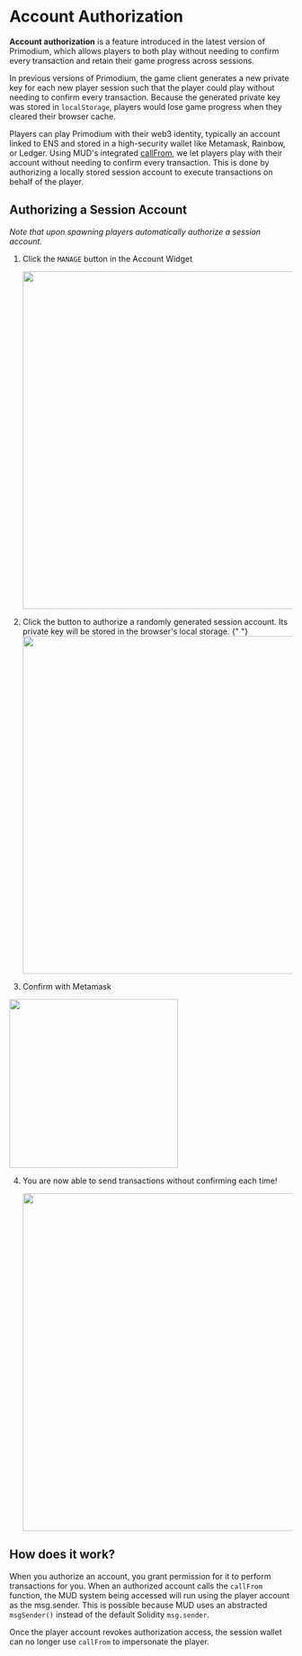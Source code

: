 # Account Authorization

**Account authorization** is a feature introduced in the latest version of Primodium, which allows players to both play without needing to confirm every transaction and retain their game progress across sessions.

In previous versions of Primodium, the game client generates a new private key for each new player session such that the player could play without needing to confirm every transaction. Because the generated private key was stored in `localStorage`, players would lose game progress when they cleared their browser cache.

Players can play Primodium with their web3 identity, typically an account linked to ENS and stored in a high-security wallet like Metamask, Rainbow, or Ledger. Using MUD's integrated [callFrom](https://mud.dev/world/systems#calling-systems), we let players play with their account without needing to confirm every transaction. This is done by authorizing a locally stored session account to execute transactions on behalf of the player.

## Authorizing a Session Account

_Note that upon spawning players automatically authorize a session account._

1. Click the `MANAGE` button in the Account Widget

   <img src="/authorize/authorize1.png" width="600" />

2. Click the button to authorize a randomly generated session account.
   Its private key will be stored in the browser's local storage.
   {" "}
   <img src="/authorize/authorize2.png" width="600" />
3. Confirm with Metamask

<img src="/authorize/authorize3.png" width="300" />

4. You are now able to send transactions without confirming each time!

   <img src="/authorize/authorize4.png" width="600" />

## How does it work?

When you authorize an account, you grant permission for it to perform transactions for you.
When an authorized account calls the `callFrom` function, the MUD system being accessed will run using the player account as the msg.sender. This is possible because MUD uses an abstracted `msgSender()` instead of the default Solidity `msg.sender`.

Once the player account revokes authorization access, the session wallet can no longer use `callFrom` to impersonate the player.
